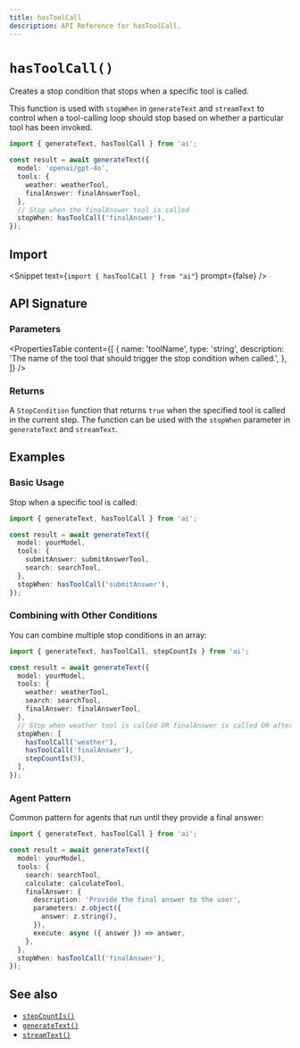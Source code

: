 ```yaml
---
title: hasToolCall
description: API Reference for hasToolCall.
---
```


# `hasToolCall()`

Creates a stop condition that stops when a specific tool is called.

This function is used with `stopWhen` in `generateText` and `streamText` to control when a tool-calling loop should stop based on whether a particular tool has been invoked.

```ts
import { generateText, hasToolCall } from 'ai';

const result = await generateText({
  model: 'openai/gpt-4o',
  tools: {
    weather: weatherTool,
    finalAnswer: finalAnswerTool,
  },
  // Stop when the finalAnswer tool is called
  stopWhen: hasToolCall('finalAnswer'),
});
```

## Import

<Snippet text={`import { hasToolCall } from "ai"`} prompt={false} />

## API Signature

### Parameters

<PropertiesTable
  content={[
    {
      name: 'toolName',
      type: 'string',
      description:
        'The name of the tool that should trigger the stop condition when called.',
    },
  ]}
/>

### Returns

A `StopCondition` function that returns `true` when the specified tool is called in the current step. The function can be used with the `stopWhen` parameter in `generateText` and `streamText`.

## Examples

### Basic Usage

Stop when a specific tool is called:

```ts
import { generateText, hasToolCall } from 'ai';

const result = await generateText({
  model: yourModel,
  tools: {
    submitAnswer: submitAnswerTool,
    search: searchTool,
  },
  stopWhen: hasToolCall('submitAnswer'),
});
```

### Combining with Other Conditions

You can combine multiple stop conditions in an array:

```ts
import { generateText, hasToolCall, stepCountIs } from 'ai';

const result = await generateText({
  model: yourModel,
  tools: {
    weather: weatherTool,
    search: searchTool,
    finalAnswer: finalAnswerTool,
  },
  // Stop when weather tool is called OR finalAnswer is called OR after 5 steps
  stopWhen: [
    hasToolCall('weather'),
    hasToolCall('finalAnswer'),
    stepCountIs(5),
  ],
});
```

### Agent Pattern

Common pattern for agents that run until they provide a final answer:

```ts
import { generateText, hasToolCall } from 'ai';

const result = await generateText({
  model: yourModel,
  tools: {
    search: searchTool,
    calculate: calculateTool,
    finalAnswer: {
      description: 'Provide the final answer to the user',
      parameters: z.object({
        answer: z.string(),
      }),
      execute: async ({ answer }) => answer,
    },
  },
  stopWhen: hasToolCall('finalAnswer'),
});
```

## See also

- [`stepCountIs()`](/docs/reference/ai-sdk-core/step-count-is)
- [`generateText()`](/docs/reference/ai-sdk-core/generate-text)
- [`streamText()`](/docs/reference/ai-sdk-core/stream-text)
